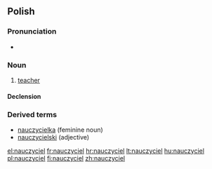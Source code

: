 ==Polish==

===Pronunciation===
* {{IPA|[nauˈt͡ʂɨt͡ɕɛl]|lang=pl}}

===Noun===
{{infl|pl|noun|g=m}}

# [[teacher]]

====Declension====
{{pl-decl-noun
|nauczyciel|nauczyciele
|nauczyciela|nauczycieli
|nauczycielowi|nauczycielom
|nauczyciela|nauczycieli
|nauczycielem|nauczycielami
|nauczycielu|nauczycielach
|nauczycielu|nauczyciele
}}

===Derived terms===
* [[nauczycielka]] (feminine noun)
* [[nauczycielski]] (adjective)

[[el:nauczyciel]]
[[fr:nauczyciel]]
[[hr:nauczyciel]]
[[lt:nauczyciel]]
[[hu:nauczyciel]]
[[pl:nauczyciel]]
[[fi:nauczyciel]]
[[zh:nauczyciel]]